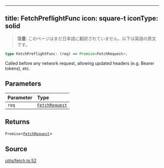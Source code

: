 <!-- AUTO-GENERATED-CONTENT:START (ENGLISH-COPY) -->
---
title: FetchPreflightFunc
icon: square-t
iconType: solid
---

> **注意**: このページはまだ日本語に翻訳されていません。以下は英語の原文です。

```ts
type FetchPreflightFunc: (req) => Promise<FetchRequest>;
```

Called before any network request, allowing updated headers (e.g. Bearer tokens), etc.

## Parameters

| Parameter | Type |
| :------ | :------ |
| `req` | [`FetchRequest`](/jp/sdk/content/classes/FetchRequest) |

## Returns

`Promise`\<[`FetchRequest`](/jp/sdk/content/classes/FetchRequest)\>

## Source

[utils/fetch.ts:52](https://github.com/dominant-strategies/quais.js/blob/c1c12d43f9d34c6baad2b0542bd6d0acd6fefcbf/src/utils/fetch.ts#L52)
